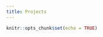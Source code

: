 ```yaml
---
title: Projects
---
```


```r
knitr::opts_chunk$set(echo = TRUE)
```

**<UNDER CONSTRUCTION>**
